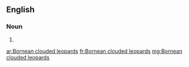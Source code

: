 ==English==

===Noun===
{{head|en|head=[[Bornean]] [[clouded]] [[leopard]]}}

# {{plural of|Bornean clouded leopard}}

[[ar:Bornean clouded leopards]]
[[fr:Bornean clouded leopards]]
[[mg:Bornean clouded leopards]]